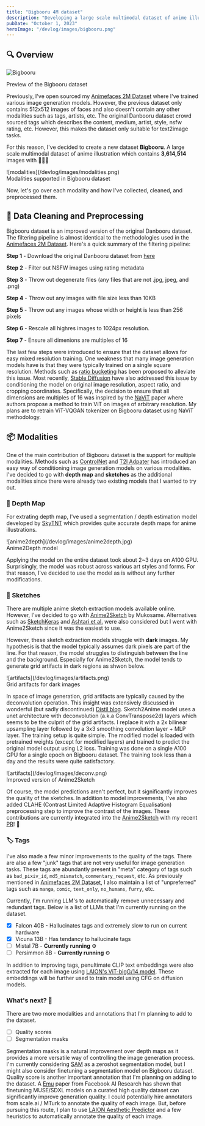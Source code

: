 ```yaml
---
title: "Bigbooru 4M dataset"
description: "Developing a large scale multimodal dataset of anime illustrations"
pubDate: "October 1, 2023"
heroImage: "/devlog/images/bigbooru.png"
---
```


## 🔍 Overview

![Bigbooru](/devlog/images/bigbooru.png)

<div className="center p-2 text-xl opacity-80">Preview of the Bigbooru dataset</div>

Previously, I've open sourced my [Animefaces 2M Dataset](/devlog/rambling/anime2m/) where I've trained various
image generation models. However, the previous dataset only contains 512x512 images of faces and also doesn't contain
any other modalities such as tags, artists, etc. The original Danbooru dataset crowd sourced tags which describes the content,
medium, artist, style, nsfw rating, etc. However, this makes the dataset only suitable for text2image tasks.

For this reason, I've decided to create a new dataset **Bigbooru**. A large scale multimodal dataset of anime illustration
which contains **3,614,514** images with 🥁🥁🥁

<div className="p-2">![modalities](/devlog/images/modalities.png)</div>
<div className="center p-2 text-xl opacity-80">Modalities supported in Bigbooru dataset</div>

Now, let's go over each modality and how I've collected, cleaned, and preprocessed them.

## 🧹 Data Cleaning and Preprocessing

Bigbooru dataset is an improved version of the original Danbooru dataset. The filtering pipeline is almost identical to the methodologies used in the [Animefaces 2M Dataset](/devlog/rambling/anime2m/).
Here's a quick summary of the filtering pipeline:

**Step 1** - Download the original Danbooru dataset from [here](https://www.gwern.net/Danbooru2021)

**Step 2** - Filter out NSFW images using rating metadata

**Step 3** - Throw out degenerate files (any files that are not .jpg, jpeg, and .png)

**Step 4** - Throw out any images with file size less than 10KB

**Step 5** - Throw out any images whose width or height is less than 256 pixels

**Step 6** - Rescale all highres images to 1024px resolution.

**Step 7** - Ensure all dimenions are multiples of 16

The last few steps were introduced to ensure that the dataset allows for easy mixed resolution training.
One weakness that many image generation models have is that they were typically trained on a single square resolution. Methods such as [ratio bucketing](https://github.com/NovelAI/novelai-aspect-ratio-bucketing)
has been proposed to alleviate this issue. Most recently, [Stable Diffusion](https://stability.ai/stable-diffusion) have also addressed this issue by conditioning the model on original image resolution, aspect ratio, and cropping coordinates.
Specifically, the decision to ensure that all dimensions are multiples of 16 was inspired by the [NaViT](https://arxiv.org/pdf/2307.06304.pdf) paper where authors propose a method to train ViT on images of arbitrary resolution.
My plans are to retrain ViT-VQGAN tokenizer on Bigbooru dataset using NaViT methodology.

## 📦 Modalities

One of the main contribution of Bigbooru dataset is the support for multiple modalities. Methods such as [ControlNet](https://github.com/lllyasviel/ControlNet) and [T2I Adpater](https://github.com/TencentARC/T2I-Adapter) has introduced an easy way of conditioning image generation models on various modalities.
I've decided to go with **depth map** and **sketches** as the additional modalities since there were already two existing models that I wanted to try out.

### 📐 Depth Map

For extrating depth map, I've used a segmentation / depth estimation model developed by [SkyTNT](https://github.com/SkyTNT/anime-segmentation) which provides quite accurate depth maps for anime illustrations.

<div className="center p-2">
	<div className="w-2/3">![anime2depth](/devlog/images/anime2depth.jpg)</div>
	<div className="p-2 text-xl opacity-80">Anime2Depth model</div>
</div>

Applying the model on the entire dataset took about 2~3 days on A100 GPU. Surprisingly, the model was robust across various art styles and forms.
For that reason, I've decided to use the model as is without any further modifications.

### 🎨 Sketches

There are multiple anime sketch extraction models available online. However, I've decided to go with [Anime2Sketch](https://github.com/Mukosame/Anime2Sketch) by Mukosame.
Alternatives such as [SketchKeras](https://github.com/lllyasviel/sketchKeras) and [Ashtari et al.](https://gwern.net/doc/ai/nn/gan/2022-ashtari.pdf) were also considered but I went with Anime2Sketch since it was the easiest to use.

However, these sketch extraction models struggle with **dark** images. My hypothesis is that the model typically assumes dark pixels are part of the line. For that reason, the model struggles to distinguish between the line and the background.
Especially for Anime2Sketch, the model tends to generate grid artifacts in dark regions as shwon below.

<div className="center p-2">
	<div className="w-3/4">![artifacts](/devlog/images/artifacts.png)</div>
	<div className="p-2 text-xl opacity-80">Grid artifacts for dark images</div>
</div>

In space of image generation, grid artifacts are typically caused by the deconvolution operation. This insight was extensively discussed in wonderful (but sadly discontinued) [Distil blog](https://distill.pub/2016/deconv-checkerboard/).
Sketch2Anime model uses a unet architecture with deconvolution (a.k.a ConvTranspose2d) layers which seems to be the culprit of the grid artifacts. I replace it with a 2x bilinear upsampling layer followed by a 3x3 smoothing convolution layer + MLP layer.
The training setup is quite simple. The modified model is loaded with pretrained weights (except for modified layers) and trained to predict the original model output using L2 loss.
Training was done on a single A100 GPU for a single epoch on Bigbooru dataset. The training took less than a day and the results were quite satisfactory.

<div className="center p-2">
	<div className="w-3/4">![artifacts](/devlog/images/deconv.png)</div>
	<div className="p-2 text-xl opacity-80">Improved version of Anime2Sketch</div>
</div>

Of course, the model predictions aren't perfect, but it significantly improves the quality of the sketches.
In addition to model improvements, I've also added CLAHE (Contrast Limited Adaptive Histogram Equalisation) preprocessing step to improve the contrast of the images.
These contributions are currently integrated into the [Anime2Sketch](https://github.com/Mukosame/Anime2Sketch) with my recent [PR](https://github.com/Mukosame/Anime2Sketch/issues/31)! 🎉

### 🏷️ Tags

I've also made a few minor improvements to the quality of the tags. There are also a few "junk" tags that are not very useful for image generation tasks.
These tags are abundantly present in "meta" category of tags such as `bad_pixiv_id`, `md5_mismatch`, `commentary_request`, etc.
As previously mentioned in [Animefaces 2M Dataset](/devlog/rambling/anime2m/), I also maintain a list of "unpreferred" tags such as `manga`, `comic`, `text_only`, `no_humans`, `furry`, etc.

Currently, I'm running LLM's to automatically remove unnecessary and redundant tags. Below is a list of LLMs that I'm currently running on the dataset.

- [x] Falcon 40B - Hallucinates tags and extremely slow to run on current hardware
- [x] Vicuna 13B - Has tendancy to hallucinate tags
- [ ] Mistal 7B - **Currently running** ⚙️
- [ ] Persimmon 8B - **Currently running** ⚙️

In addition to improving tags, penultimate CLIP text embeddings were also extracted for each image using [LAION's ViT-bigG/14 model](https://huggingface.co/laion/CLIP-ViT-bigG-14-laion2B-39B-b160k).
These embeddings will be further used to train model using CFG on diffusion models.

### What's next? 🤔

There are two more modalities and annotations that I'm planning to add to the dataset.

- [ ] Quality scores
- [ ] Segmentation masks

Segmentation masks is a natural improvement over depth maps as it provides a more versatile way of controlling the image generation process.
I'm currently considering [SAM](https://segment-anything.com/) as a zeroshot segmentation model, but I might also consider finetuning a segmentation model on Bigbooru dataset.
Quality score is another important annotation that I'm planning on adding to the dataset. A [Emu](https://scontent-lga3-2.xx.fbcdn.net/v/t39.2365-6/10000000_210375442059452_321995130515097708_n.pdf?_nc_cat=105&ccb=1-7&_nc_sid=3c67a6&_nc_ohc=5acdOVeMx-cAX_TWZBc&_nc_ht=scontent-lga3-2.xx&oh=00_AfDEijF8M9zb-o_cnY8illdwt_gSMPVG5Hs6tmHC0R-hOg&oe=651C84CD) paper from Facebook AI Research
has shown that finetuning MUSE/SDXL models on a curated high quality dataset can significantly improve generation quality. I could potentially hire annotators from scale.ai / MTurk to annotate the quality of each image. But, before pursuing this route, I plan to use [LAION Aesthetic Predictor](https://github.com/christophschuhmann/improved-aesthetic-predictor) and a few heuristics to automatically annotate the quality of each image.
